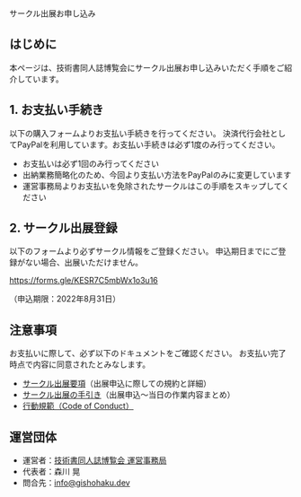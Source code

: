
<SEO title="サークル出展お申し込み"/>

<SectionHeader text="ENTRY" pageHeader>
サークル出展お申し込み
</SectionHeader>

<MdxContainer>

## はじめに

本ページは、技術書同人誌博覧会にサークル出展お申し込みいただく手順をご紹介しています。

## 1. お支払い手続き

以下の購入フォームよりお支払い手続きを行ってください。
決済代行会社としてPayPalを利用しています。お支払い手続きは必ず1度のみ行ってください。

- お支払いは必ず1回のみ行ってください
- 出納業務簡略化のため、今回より支払い方法をPayPalのみに変更しています
- 運営事務局よりお支払いを免除されたサークルはこの手順をスキップしてください

<div id="smart-button-container">
  <div style="text-align: center;">
    <div id="paypal-button-container"></div>
  </div>
</div>

<script src="https://www.paypal.com/sdk/js?client-id=sb&enable-funding=venmo&currency=JPY" data-sdk-integration-source="button-factory"></script>
<script>
  function initPayPalButton() {
    paypal.Buttons({
      style: {
        shape: 'rect',
        color: 'blue',
        layout: 'vertical',
        label: 'pay',
        
      },

      createOrder: function(data, actions) {
        return actions.order.create({
          purchase_units: [{"description":"技書博7 サークル出展料","amount":{"currency_code":"JPY","value":8000}}]
        });
      },

      onApprove: function(data, actions) {
        return actions.order.capture().then(function(orderData) {
          // Full available details
          console.log('Capture result', orderData, JSON.stringify(orderData, null, 2));
          // Show a success message within this page, e.g.
          const element = document.getElementById('paypal-button-container');
          element.innerHTML = '';
          element.innerHTML = '<h3>決済が完了しました。続けて出展登録してください。</h3>';
        });
      },

      onError: function(err) {
        console.log(err);
      }
    }).render('#paypal-button-container')
  }
  initPayPalButton();
</script>

## 2. サークル出展登録

以下のフォームより必ずサークル情報をご登録ください。
申込期日までにご登録がない場合、出展いただけません。

https://forms.gle/KESR7C5mbWx1o3u16

（申込期限：2022年8月31日）

## 注意事項

お支払いに際して、必ず以下のドキュメントをご確認ください。
お支払い完了時点で内容に同意されたとみなします。

- [サークル出展要項](https://esa-pages.io/p/sharing/13039/posts/183/414e8727a713c09715d7.html)（出展申込に際しての規約と詳細）
- [サークル出展の手引き](https://esa-pages.io/p/sharing/13039/posts/184/73ee5b937bfef7daebab.html)（出展申込～当日の作業内容まとめ）
- [行動規範（Code of Conduct）](https://esa-pages.io/p/sharing/13039/posts/13/4c6fe5c0f58bb4fb32cd.html)

## 運営団体

- 運営者：[技術書同人誌博覧会 運営事務局](https://gishohaku.dev/)
- 代表者：森川 晃
- 問合先：[info@gishohaku.dev](mailto:info@gishohaku.dev)

</MdxContainer>
